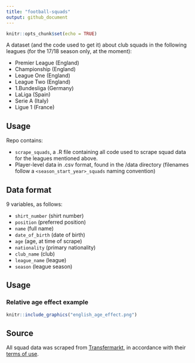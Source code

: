 ```yaml
---
title: "football-squads"
output: github_document
---
```


```r
knitr::opts_chunk$set(echo = TRUE)
```

A dataset (and the code used to get it) about club squads in the following leagues (for the 17/18 season only, at the moment):

- Premier League (England)
- Championship (England)
- League One (England)
- League Two (England)
- 1.Bundesliga (Germany)
- LaLiga (Spain)
- Serie A (Italy)
- Ligue 1 (France)

## Usage

Repo contains:

- `scrape_squads`, a .R file containing all code used to scrape squad data for the leagues mentioned above.
- Player-level data in .csv format, found in the /data directory (filenames follow a `<season_start_year>_squads` naming convention) 

## Data format

9 variables, as follows:

- `shirt_number` (shirt number)
- `position` (preferred position)
- `name` (full name)
- `date_of_birth` (date of birth)
- `age` (age, at time of scrape)
- `nationality` (primary nationality)
- `club_name` (club)
- `league_name` (league)
- `season` (league season)

## Usage

### Relative age effect example

```r
knitr::include_graphics("english_age_effect.png")
```


## Source

All squad data was scraped from [Transfermarkt](https://www.transfermarkt.co.uk/), in accordance with their [terms of use](https://www.transfermarkt.co.uk/intern/anb).
